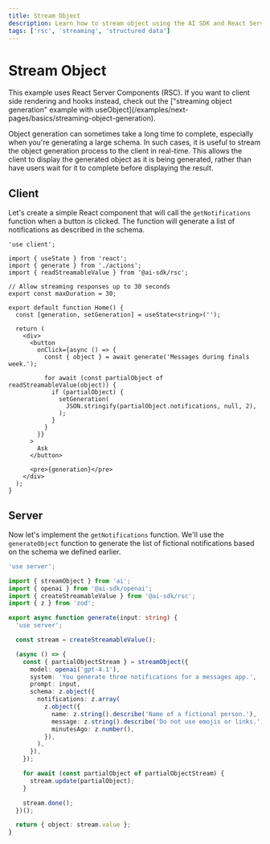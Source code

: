 ```yaml
---
title: Stream Object
description: Learn how to stream object using the AI SDK and React Server Components.
tags: ['rsc', 'streaming', 'structured data']
---
```


# Stream Object

<Note>
  This example uses React Server Components (RSC). If you want to client side
  rendering and hooks instead, check out the ["streaming object generation"
  example with
  useObject](/examples/next-pages/basics/streaming-object-generation).
</Note>

Object generation can sometimes take a long time to complete, especially when you're generating a large schema. In such cases, it is useful to stream the object generation process to the client in real-time. This allows the client to display the generated object as it is being generated, rather than have users wait for it to complete before displaying the result.

<Browser>
  <ObjectGeneration
    stream
    object={{
      notifications: [
        {
          name: 'Jamie Roberts',
          message: "Hey! How's the study grind going? Need a coffee boost?",
          minutesAgo: 15,
        },
        {
          name: 'Prof. Morgan',
          message:
            'Reminder: Your term paper is due promptly at 8 AM tomorrow. Please ensure it meets the submission guidelines outlined.',
          minutesAgo: 46,
        },
        {
          name: 'Alex Chen',
          message:
            "Dude, urgent! Borrow your notes for tomorrow's exam? I swear mine got eaten by my dog!",
          minutesAgo: 30,
        },
      ],
    }}
  />
</Browser>

## Client

Let's create a simple React component that will call the `getNotifications` function when a button is clicked. The function will generate a list of notifications as described in the schema.

```tsx filename='app/page.tsx'
'use client';

import { useState } from 'react';
import { generate } from './actions';
import { readStreamableValue } from '@ai-sdk/rsc';

// Allow streaming responses up to 30 seconds
export const maxDuration = 30;

export default function Home() {
  const [generation, setGeneration] = useState<string>('');

  return (
    <div>
      <button
        onClick={async () => {
          const { object } = await generate('Messages during finals week.');

          for await (const partialObject of readStreamableValue(object)) {
            if (partialObject) {
              setGeneration(
                JSON.stringify(partialObject.notifications, null, 2),
              );
            }
          }
        }}
      >
        Ask
      </button>

      <pre>{generation}</pre>
    </div>
  );
}
```

## Server

Now let's implement the `getNotifications` function. We'll use the `generateObject` function to generate the list of fictional notifications based on the schema we defined earlier.

```typescript filename='app/actions.ts'
'use server';

import { streamObject } from 'ai';
import { openai } from '@ai-sdk/openai';
import { createStreamableValue } from '@ai-sdk/rsc';
import { z } from 'zod';

export async function generate(input: string) {
  'use server';

  const stream = createStreamableValue();

  (async () => {
    const { partialObjectStream } = streamObject({
      model: openai('gpt-4.1'),
      system: 'You generate three notifications for a messages app.',
      prompt: input,
      schema: z.object({
        notifications: z.array(
          z.object({
            name: z.string().describe('Name of a fictional person.'),
            message: z.string().describe('Do not use emojis or links.'),
            minutesAgo: z.number(),
          }),
        ),
      }),
    });

    for await (const partialObject of partialObjectStream) {
      stream.update(partialObject);
    }

    stream.done();
  })();

  return { object: stream.value };
}
```
